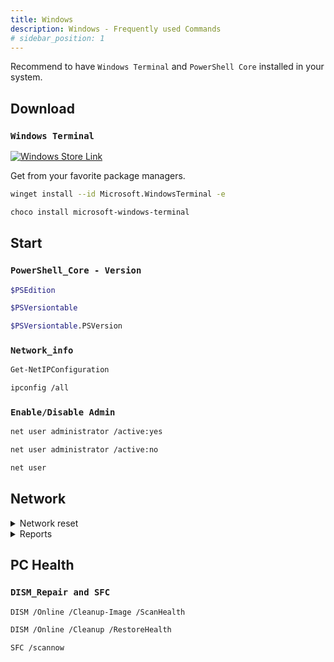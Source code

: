 ```yaml
---
title: Windows
description: Windows - Frequently used Commands
# sidebar_position: 1
---
```




Recommend to have `Windows Terminal` and `PowerShell Core` installed in your system.

## Download

### `Windows Terminal`

<a href="ms-windows-store://pdp/?productid=9n0dx20hk701" target="_blank">
  <img
    src={require('/img/winstore.png').default}
    alt="Windows Store Link"
    className="winstore"
  />
</a>

Get from your favorite package managers.

<Tabs>

  <TabItem value="winget" label="Winget">

```sh
winget install --id Microsoft.WindowsTerminal -e
```


  </TabItem>
  <TabItem value="choco" label="Chocolatey" default>

```sh
choco install microsoft-windows-terminal
```
  </TabItem>

</Tabs>

<!-- 
```sh
hostname
``` -->

## Start

###  ``PowerShell_Core - Version``

<Tabs>
  <TabItem value="pwshedition" label="Edition" default>

```sh
$PSEdition
```

  </TabItem>
  <TabItem value="pwshversionA" label="Version">

```sh
$PSVersiontable
```


  </TabItem>
  <TabItem value="pwshversionB" label="Build">

```sh
$PSVersiontable.PSVersion
```

  </TabItem>
</Tabs>


### `Network_info`

<Tabs>
  <TabItem value="pwsh" label="PowerShell">

```sh
Get-NetIPConfiguration
```

  </TabItem>
  <TabItem value="cmd" label="CMD" default>

```sh
ipconfig /all
```

  </TabItem>

</Tabs>

### `Enable/Disable Admin`

<Tabs>
  <TabItem value="enable" label="Enable" default>

```sh
net user administrator /active:yes
```

  </TabItem>
  <TabItem value="disable" label="Disable">

```sh
net user administrator /active:no
```

  </TabItem>

  <TabItem value="lists" label="List">

```sh
net user
```

  </TabItem>
</Tabs>



## Network

<details>
<summary>Network reset</summary>

```bash
ipconfig /release
```
```bash
ipconfig /flushdns
```
```bash
ipconfig /renew
```
:::caution[Optional]

Continue these two commands if you want to reset your network completely.

:::


```bash
netsh int ip reset
```
```bash
netsh winsock reset
```
Restart computer.

</details>

<details>
<summary>Reports</summary>

```bash
netsh interface show interface
```
```bash
netsh wlan show wlanreport
```
```bash
netsh interface ip show dnsservers
```

</details>


## PC Health

### ``DISM_Repair and SFC``


<Tabs>
  <TabItem value="scn" label="Scan" default>


```sh
DISM /Online /Cleanup-Image /ScanHealth
```

  </TabItem>
  <TabItem value="rest" label="Restore">

```sh
DISM /Online /Cleanup /RestoreHealth
```

  </TabItem>
  <TabItem value="sfc" label="SFC">

```sh
SFC /scannow
```

  </TabItem>
</Tabs>
